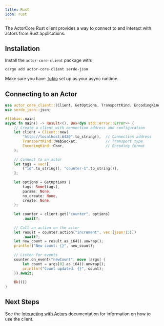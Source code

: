 ```yaml
---
title: Rust
icon: rust
---
```


The ActorCore Rust client provides a way to connect to and interact with actors from Rust applications.

## Installation

Install the `actor-core-client` package with:

```sh
cargo add actor-core-client serde-json
```

Make sure you have [Tokio](https://tokio.rs/) set up as your async runtime.

## Connecting to an Actor

```rust
use actor_core_client::{Client, GetOptions, TransportKind, EncodingKind};
use serde_json::json;

#[tokio::main]
async fn main() -> Result<(), Box<dyn std::error::Error>> {
    // Create a client with connection address and configuration
    let client = Client::new(
        "http://localhost:6420".to_string(),  // Connection address
        TransportKind::WebSocket,             // Transport type
        EncodingKind::Cbor,                   // Encoding format
    );
    
    // Connect to an actor
    let tags = vec![
        ("id".to_string(), "counter-1".to_string()),
    ];
    
    let options = GetOptions {
        tags: Some(tags),
        params: None,
        no_create: None,
        create: None,
    };
    
    let counter = client.get("counter", options)
        .await?;
    
    // Call an action on the actor
    let result = counter.action("increment", vec![json!(5)])
        .await?;
    let new_count = result.as_i64().unwrap();
    println!("New count: {}", new_count);
    
    // Listen for events
    counter.on_event("newCount", move |args| {
        let count = args[0].as_i64().unwrap();
        println!("Count updated: {}", count);
    }).await;
    
    Ok(())
}
```

## Next Steps

See the [Interacting with Actors](/concepts/interacting-with-actors) documentation for information on how to use the client.

